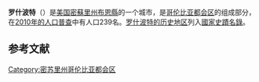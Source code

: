 {{Infobox settlement
|official_name            = Rocheport, Missouri
|settlement_type          = [[城市|城市]]
|nickname                 = 
|motto                    =

<!-- Images -->
|image_skyline            = Rocheport, MO (30215078568).jpg
|imagesize                = 
|image_caption            = 
|image_flag               = 
|image_seal               =

<!-- Maps -->
|image_map = Boone_County_Missouri_Incorporated_and_Unincorporated_areas_Rocheport_Highlighted.svg
|mapsize                  = 250x200px
|map_caption              = 罗什波特在密苏里州的位置
|image_map1               = 
|mapsize1                 = 
|map_caption1             =

<!-- Location -->
|subdivision_type         = 国家
|subdivision_name         = 美国
|subdivision_type1        = 州
|subdivision_name1        = [[密苏里州|密苏里州]]
|subdivision_type2        = [[密苏里州行政区划|县]]
|subdivision_name2        = [[布恩縣_(密蘇里州)|布恩縣]]
|government_footnotes     = 
|government_type          = 
|leader_title             = 
|leader_name              = 
|leader_title1            = 
|leader_name1             = 
|established_title        = 
|established_date         =

<!-- Area -->
|unit_pref                = Imperial
|area_footnotes           =
|area_magnitude           = 
|area_total_km2           = 0.70
|area_land_km2            = 0.70
|area_water_km2           = 0
|area_total_sq_mi         = 0.27
|area_land_sq_mi          = 0.27
|area_water_sq_mi         = 0

<!-- Population -->
|population_as_of         = 2010
|population_est           = 249
|pop_est_as_of            = 2016
|population_footnotes     = 
|population_total         = 239
|population_density_km2   = auto
|population_density_sq_mi = auto

<!-- General information -->
|timezone                 = [[北美中部時間|北美中部時間]]（CST）
|utc_offset               = -6
|timezone_DST             = CDT
|utc_offset_DST           = -5
|elevation_footnotes      = 
|elevation_m              = 187
|elevation_ft             = 614
|coordinates              = {{coord|38|58|46|N|92|33|44|W|region:US-MO|display=inline,title}}
|postal_code_type         = 郵編
|postal_code              = 65279
|area_code                =573
|blank_name               = [[Federal_Information_Processing_Standard|FIPS編碼]]
|blank_info               = 29-62498<ref name="GR2">{{cite web|url=http://factfinder2.census.gov|publisher=[[United_States_Census_Bureau|United States Census Bureau]]|accessdate=2008-01-31|title=American FactFinder|archive-date=2013-09-11|archive-url=https://web.archive.org/web/20130911234518/http://factfinder2.census.gov/|dead-url=no}}</ref>
|blank1_name              = [[Geographic_Names_Information_System|GNIS]] ID
|blank1_info              = 0725426<ref name="GR3">{{cite web|url=http://geonames.usgs.gov|accessdate=2008-01-31|title=US Board on Geographic Names|publisher=[[United_States_Geological_Survey|United States Geological Survey]]|date=2007-10-25|archive-date=2012-02-26|archive-url=https://www.webcitation.org/65jET5cdV?url=http://geonames.usgs.gov/|dead-url=no}}</ref>
|website                  = 
|footnotes                = 
|pop_est_footnotes = 
}}
{{expand|time=2016-08-30T00:48:49+00:00}}
'''罗什波特'''（{{lang-en|Rocheport}}）是[[美国|美国]][[密蘇里州|密蘇里州]][[布恩縣_(密蘇里州)|布恩縣]]的一个城市，是[[哥倫比亞_(密蘇里州)|哥伦比亚]][[哥伦比亚都会区|都会区]]的组成部分，在[[2010年美國人口普查|2010年的人口普查]]中有人口239名。[[罗什波特的历史地区|罗什波特的历史地区]]列入[[國家史蹟名錄|國家史蹟名錄]]。

==参考文献==
{{reflist}}
[[Category:密苏里州哥伦比亚都会区|Category:密苏里州哥伦比亚都会区]]